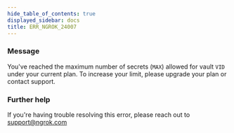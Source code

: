 ```yaml
---
hide_table_of_contents: true
displayed_sidebar: docs
title: ERR_NGROK_24007
---
```




### Message

You've reached the maximum number of secrets (`MAX`) allowed for vault `VID` under your current plan. To increase your limit, please upgrade your plan or contact support.

<ErrorDetails error="err_ngrok_24007" />

### Further help

If you're having trouble resolving this error, please reach out to [support@ngrok.com](mailto:support@ngrok.com?subject=Help%20with%20ERR_NGROK_24007)
